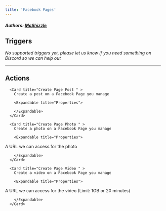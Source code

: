 ```yaml
---
title: 'Facebook Pages'
---
```


##### Authors: [MoShizzle](https://github.com/MoShizzle)


## Triggers

*No supported triggers yet, please let us know if you need something on Discord so we can help out* 


---

## Actions


      <Card title="Create Page Post " >
        Create a post on a Facebook Page you manage

        <Expandable title="Properties">
          
<ResponseField name="Page" required type="Dropdown">

</ResponseField>
            
<ResponseField name="Message" required type="Long_text">

</ResponseField>
            
<ResponseField name="Link"  type="Short_text">

</ResponseField>
              
        </Expandable>
      </Card>
  
      <Card title="Create Page Photo " >
        Create a photo on a Facebook Page you manage

        <Expandable title="Properties">
          
<ResponseField name="Page" required type="Dropdown">

</ResponseField>
            
<ResponseField name="Photo" required type="Short_text">
A URL we can access for the photo
</ResponseField>
            
<ResponseField name="Caption"  type="Long_text">

</ResponseField>
              
        </Expandable>
      </Card>
  
      <Card title="Create Page Video " >
        Create a video on a Facebook Page you manage

        <Expandable title="Properties">
          
<ResponseField name="Page" required type="Dropdown">

</ResponseField>
            
<ResponseField name="Video" required type="Short_text">
A URL we can access for the video (Limit: 1GB or 20 minutes)
</ResponseField>
            
<ResponseField name="Title"  type="Short_text">

</ResponseField>
            
<ResponseField name="Description"  type="Long_text">

</ResponseField>
              
        </Expandable>
      </Card>
  
